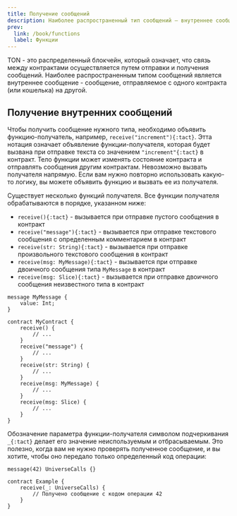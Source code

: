 ```yaml
---
title: Получение сообщений
description: Наиболее распространенный тип сообщений — внутреннее сообщение — сообщение, отправляемое из одного контракта в другой
prev:
  link: /book/functions
  label: Функции
---
```


TON - это распределенный блокчейн, который означает, что связь между контрактами осуществляется путем отправки и получения сообщений. Наиболее распространенным типом сообщений является внутреннее сообщение - сообщение, отправляемое с одного контракта (или кошелька) на другой.

## Получение внутренних сообщений

Чтобы получить сообщение нужного типа, необходимо объявить функцию-получатель, например, `receive("increment"){:tact}`. Этта нотация означает объявление функции-получателя, которая будет вызвана при отправке текста со значением `"increment"{:tact}` в контракт. Тело функции может изменять состояние контракта и отправлять сообщения другим контрактам. Невозможно вызвать получателя напрямую. Если вам нужно повторно использовать какую-то логику, вы можете объявить функцию и вызвать ее из получателя.

Существует несколько функций получателя. Все функции получателя обрабатываются в порядке, указанном ниже:

- `receive(){:tact}` - вызывается при отправке пустого сообщения в контракт
- `receive("message"){:tact}` - вызывается при отправке текстового сообщения с определенным комментарием в контракт
- `receive(str: String){:tact}` - вызывается при отправке произвольного текстового сообщения в контракт
- `receive(msg: MyMessage){:tact}` - вызывается при отправке двоичного сообщения типа `MyMessage` в контракт
- `receive(msg: Slice){:tact}` - вызывается при отправке двоичного сообщения неизвестного типа в контракт

```tact
message MyMessage {
    value: Int;
}

contract MyContract {
    receive() {
        // ...
    }
    receive("message") {
        // ...
    }
    receive(str: String) {
        // ...
    }
    receive(msg: MyMessage) {
        // ...
    }
    receive(msg: Slice) {
        // ...
    }
}
```

Обозначение параметра функции-получателя символом подчеркивания `_{:tact}` делает его значение неиспользуемым и отбрасываемым. Это полезно, когда вам не нужно проверять полученное сообщение, и вы хотите, чтобы оно передало только определенный код операции:

```tact
message(42) UniverseCalls {}

contract Example {
    receive(_: UniverseCalls) {
        // Получено сообщение с кодом операции 42
    }
}
```
